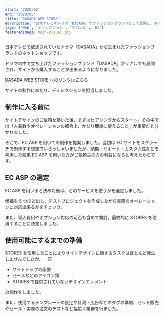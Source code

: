 ```yaml
---
start: '2020/02'
end: '2020/05'
title: 'DASADA WEB STORE'
description: '日本テレビのドラマ「DASADA」がファッションブランドとして展開し、ネットショップを制作する際のディレクションを担当しました。'
tags: ['Web', 'ディレクション', 'アパレル', 'EC']
featuredImage: main-visual.jpg
---
```


日本テレビで放送されていたドラマ「DASADA」から生まれたファッションブランドのネットショップです。

ドラマの中で立ち上げたファッションブランド「DASADA」がリアルでも展開され、サイトから購入することが出来るようになりました。

[DASADA WEB STORE へのリンクはこちら](https://dasada.shop/)

サイトの制作にあたり、ディレクションを担当しました。

## 制作に入る前に

サイトデザインのご依頼を頂いた後、まずはヒアリングからスタート。その中では「人員数やオペレーションの都合上、かなり簡単に使えること」が重要だと分かりました。

そこで、EC ASP を用いての制作を提案しました。当初は EC サイトをスクラッチで制作する想定でいらっしゃいましたが、納期・サポート・カスタム性などを考慮した結果 EC ASP を用いた方がご依頼主の方の利益になると考えたからです。

## EC ASP の選定

EC ASP を用いると決めた後は、どのサービスを使うかを選定しました。

候補を 5 つほど出し、テストプロジェクトを作成しながら実際のオペレーションに対応出来るかをチェック。

また、導入費用やオプション対応の可否も含めて検討。最終的に STORES を使用することに決定しました。

## 使用可能にするまでの準備

STORES を使用したことによりサイトデザインに類するタスクはほとんど発生しませんでしたが、一部

- サイトトップの画像
- セールなどのアイコン類
- STORES で提供されていないデザインエレメント

の制作をしました。

また、使用するテンプレートの設定や計測・広告などのタグの準備、セット販売やセール・実際の注文のテストなど幅広く業務を行ました。
